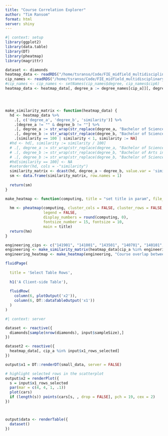```yaml
---
title: "Course Correlation Explorer"
author: "Tim Ransom"
format: html
server: shiny
---
```


```r
#| context: setup
library(ggplot2)
library(data.table)
library(DT)
library(pheatmap)
library(magrittr)

dataset <- diamonds
heatmap_data <- readRDS("/home/tsranso/Code/FIE_midfield_multidisciplinary_2024/01-data-analysis/heatmap_data.RData")
cip_names <- readRDS("/home/tsranso/Code/FIE_midfield_multidisciplinary_2024/midfield_cips_and_names.rds")
#cip_names <- cip_names <- setNames(cip_names$degree, cip_names$cip6)
heatmap_data <- heatmap_data[, degree_a := degree_names[cip_a]][, degree_b := degree_names[cip_b]]




make_similarity_matrix <- function(heatmap_data) {
  hd <- heatmap_data %>% 
    .[, c('degree_a', 'degree_b', 'similarity')] %>% 
    .[degree_a != "" & degree_b != ""] %>% 
    .[, degree_a := str_wrap(str_replace(degree_a, "Bachelor of Science in", ""), width = 15, whitespace_only = T)] %>% 
    .[, degree_b := str_wrap(str_replace(degree_b, "Bachelor of Science in", ""), width = 15, whitespace_only = T)] %>% 
    .[similarity == 100 | similarity < 1, similarity := NA]
  #hd <- hd[, similarity := similarity / 100]
  # .[, degree_a := str_wrap(str_replace(degree_a, "Bachelor of Science in", "BSc"), width = 15, whitespace_only = T)] %>% 
  # .[, degree_b := str_wrap(str_replace(degree_b, "Bachelor of Arts in", "BA"), width = 15, whitespace_only = T)] %>% 
  # .[, degree_b := str_wrap(str_replace(degree_b, "Bachelor of Science in", "BSc"), width = 15, whitespace_only = T)]
  #hd[similarity == 100] <- NA
  #setorder(hd, cols = -"similarity")
  similarity_matrix <- dcast(hd, degree_a ~ degree_b, value.var = 'similarity')
  sm <- data.frame(similarity_matrix, row.names = 1)
  
  return(sm)
}

make_heatmap <- function(computing, title = "set title in param", file_name = NULL, w = 5, h = 5) {
  
  hm <- pheatmap(computing, cluster_cols = FALSE, cluster_rows = FALSE, cellwidth = 40, cellheight = 40,
                 legend = FALSE, 
                 display_numbers = round(computing, 0),
                 fontsize_number = 15, fontsize = 10, 
                 main = title)
  return(hm)
}

engineering_cips <- c("141901", "141001", "143501", "140701", "140101", "140301", "140501", "140801", "140901", "140903")
engineering <- make_similarity_matrix(heatmap_data[cip_a %in% engineering_cips & cip_b %in% engineering_cips])
engineering_heatmap <- make_heatmap(engineering, "Course overlap between engineering programs", file_name = "engineering", w = 7, h = 8)

```


```r
fluidPage(
  
  title = 'Select Table Rows',
  
  h1('A Client-side Table'),
  
  fluidRow(
    column(6, plotOutput('x2')),    
    column(6, DT::dataTableOutput('x1'))
  )
)
```


```r
#| context: server

dataset <- reactive({
  diamonds[sample(nrow(diamonds), input$sampleSize),]
})

dataset2 <- reactive({
  heatmap_data[, cip_a %in% input$x1_rows_selected]
})

output$x1 = DT::renderDT(small_data, server = FALSE)

# highlight selected rows in the scatterplot
output$x2 = renderPlot({
  s = input$x1_rows_selected
  par(mar = c(4, 4, 1, .1))
  plot(cars)
  if (length(s)) points(cars[s, , drop = FALSE], pch = 19, cex = 2)
})



output$data <- renderTable({
  dataset()
})
```